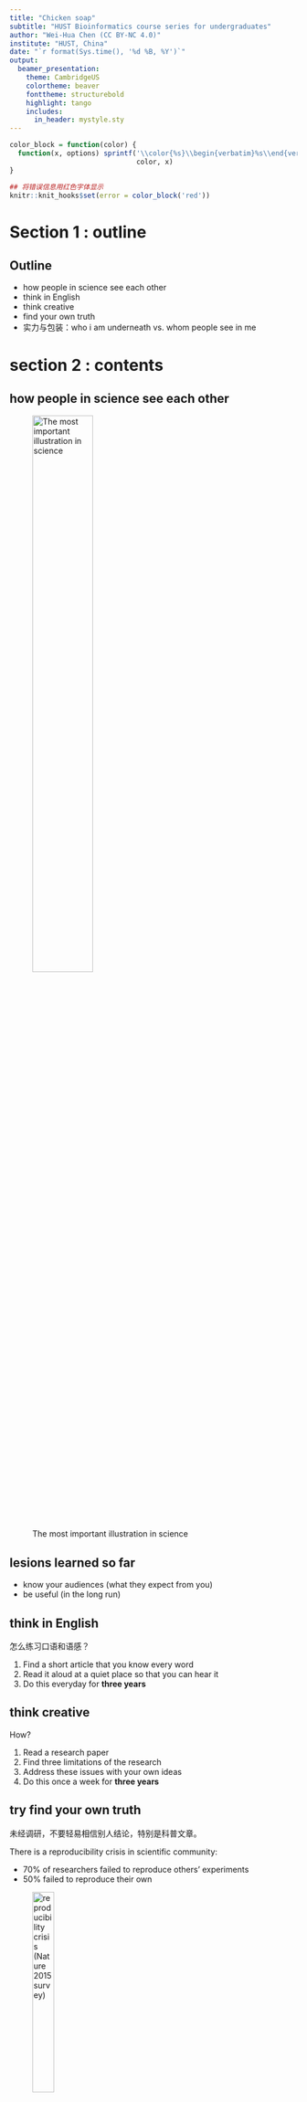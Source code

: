 ```yaml
---
title: "Chicken soap"
subtitle: "HUST Bioinformatics course series for undergraduates"
author: "Wei-Hua Chen (CC BY-NC 4.0)"
institute: "HUST, China"
date: "`r format(Sys.time(), '%d %B, %Y')`"
output: 
  beamer_presentation:
    theme: CambridgeUS
    colortheme: beaver
    fonttheme: structurebold
    highlight: tango
    includes:
      in_header: mystyle.sty
---
```


```r
color_block = function(color) {
  function(x, options) sprintf('\\color{%s}\\begin{verbatim}%s\\end{verbatim}',
                               color, x)
}

## 将错误信息用红色字体显示
knitr::knit_hooks$set(error = color_block('red'))
```

# Section 1 : outline

## Outline

-   how people in science see each other
-   think in English
-   think creative
-   find your own truth
-   实力与包装：who i am underneath vs. whom people see in me

# section 2 : contents

## how people in science see each other

![The most important illustration in science](images/talk00/how_people_in_science_see_each_other.png){height="50%"}

## lesions learned so far

-   know your audiences (what they expect from you)
-   be useful (in the long run)

## think in English

怎么练习口语和语感？

1.  Find a short article that you know every word
2.  Read it aloud at a quiet place so that you can hear it
3.  Do this everyday for **three years**

## think creative

How?

1.  Read a research paper
2.  Find three limitations of the research
3.  Address these issues with your own ideas
4.  Do this once a week for **three years**

## try find your own truth

未经调研，不要轻易相信别人结论，特别是科普文章。

There is a reproducibility crisis in scientific community:

-   70% of researchers failed to reproduce others' experiments
-   50% failed to reproduce their own

![reproducibility crisis (Nature 2015 survey)](images/talk00/reproducibility_crisis.png){height="30%"}

## Religious and happiness

[Are religious people happier? (Pew research 2019)](https://www.pewresearch.org/fact-tank/2019/01/31/are-religious-people-happier-healthier-our-new-global-study-explores-this-question/#:~:text=Studies%20have%20often%20credited%20religion,more%20engaged%20in%20their%20communities.&text=Sometimes%20the%20gaps%20are%20striking,and%2025%25%20of%20the%20unaffiliated.)

[Religion, GDP and happiness.](https://github.com/evolgeniusteam/religiosity_GDP_and_happiness_2016)

```r
## 先展示一下结果；echo=FALSE时只展示图片，不显示代码
require(xlsx, quietly = TRUE);
require(ppcor, quietly = TRUE);
require(ggplot2, quietly = TRUE);

## -- r == RELIGIOSITY, 即：被调查人自认为是有信仰的百分比；数据来源：http://www.wingia.com/web/files/news/14/file/14.pdf
r <- read.xlsx(file ="data/talk00/data.xlsx", 1, row.names = 1, header = F);

## -- h == happiness, https://en.wikipedia.org/wiki/Satisfaction_with_Life_Index
h <- read.xlsx(file ="data/talk00/data.xlsx", 2, row.names = 1, header = F);

## -- p == 人均GDP: https://en.wikipedia.org/wiki/List_of_countries_by_GDP_(nominal)_per_capita
p <- read.xlsx(file ="data/talk00/data.xlsx", 3, row.names = 1, header = F);

## -- combine data together ... 
rhp <- data.frame( happiness = h$X2, rel = r[ rownames(h), "X2" ],  ppp = p[ rownames(h), "X2" ],  row.names = rownames(h) );
rhp <- rhp[ complete.cases(rhp), ];

## -- 
c = pcor.test( rhp$happiness, rhp$rel , rhp$ppp);
eq <- substitute( 
                        italic(r)~"="~r2*","~italic(p)==pvalue,
                  list(
                       r2 =  as.vector( format( c$estimate , digits = 2) ),
                       pvalue =  as.vector( format( c$p.value , digits = 2) ) )
)
eq <- as.character(as.expression(eq));

HAP2_resid<-resid(lm(happiness~ppp,rhp));
REL2_resid<-resid(lm(rel~ppp,rhp));
m<-ggplot(data.frame(x = HAP2_resid, y = REL2_resid), aes(x=y, y=x)) +
    geom_point() +
    labs(x="RELIGION | PPP", y = "HAPINESS | PPP")+
    scale_size_manual(values=c(15))+
    theme_classic()
m +  geom_smooth(method=lm) + 
    geom_text( data = NULL,
               aes( x = -40, y = 50, label= eq, hjust = 0, vjust = 1),
               size = 4, parse = TRUE, inherit.aes=FALSE);
```

## The data

`data/talk00/data.xlsx`

```R
head(rhp);
```

## Single factor analysis

### Happiness vs. Religion

\FontSmall

```R
c = cor.test( rhp$happiness, rhp$rel);
eq <- substitute( 
  italic(r)~"="~r2*","~italic(p)==pvalue,
  list(
    r2 =  as.vector( format( c$estimate , digits = 2) ),
    pvalue =  as.vector( format( c$p.value , digits = 2) ) 
  ));
eq <- as.character(as.expression(eq));

m<-ggplot(rhp, aes(x=happiness, y=rel)) +
    geom_point() +
    labs(y="RELIGION", x = "HAPINESS")+
    theme_classic() +
    geom_smooth(method=lm) + 
    geom_text( data = NULL,
               aes( x = 120, y = 25, label= eq, hjust = 0, vjust = 1),
               size = 4, parse = TRUE, inherit.aes=FALSE);
```

## Plot

\FontSmall
```R
m
```

## Happiness vs. ppp

\FontSmall
```R
c = cor.test( rhp$happiness, rhp$ppp);
eq <- substitute( 
  italic(r)~"="~r2*","~italic(p)==pvalue,
  list(
    r2 =  as.vector( format( c$estimate , digits = 2) ),
    pvalue =  as.vector( format( c$p.value , digits = 2) ) 
  ));
eq <- as.character(as.expression(eq));

m2<-ggplot(rhp, aes(x=happiness, y=ppp)) +
    geom_point() +
    labs(y="PPP", x = "HAPINESS")+
    theme_classic() +
    geom_smooth(method=lm) + 
    geom_text( data = NULL,
               aes( x = 120, y = 50000, label= eq, hjust = 0, vjust = 1),
               size = 4, parse = TRUE, inherit.aes=FALSE);
```

## Plot

\FontSmall
```R
m2
```

## Religion vs. ppp

\FontSmall

```R
c = cor.test( rhp$rel, rhp$ppp);
eq <- substitute( 
  italic(r)~"="~r2*","~italic(p)==pvalue,
  list(
    r2 =  as.vector( format( c$estimate , digits = 2) ),
    pvalue =  as.vector( format( c$p.value , digits = 2) ) 
  ));
eq <- as.character(as.expression(eq));

m3<-ggplot(rhp, aes(x=rel, y=ppp)) +
    geom_point() +
    labs(y="PPP", x = "RELIGION")+
    theme_classic() +
    geom_smooth(method=lm) + 
    geom_text( data = NULL,
               aes( x = 25, y = 20000, label= eq, hjust = 0, vjust = 1),
               size = 4, parse = TRUE, inherit.aes=FALSE);
```

## Plot

\FontSmall
```R
m3
```

## Happiness vs. PPP vs. Religion

\FontSmall

```R
summary( glm( happiness ~ ppp + rel, data = rhp ) ); 
```

## 信号传递理论：Michael Spence

观察：

-   MBA学生在进哈佛大学之前没什么了不起
-   出去就能比教授挣几倍、甚至十几倍的钱
-   "这是为什么？"

结论：

-   教育具有信号传递的作用

Michael Spence, "Job Market Signaling", Quarterly Journal of Economics, 1973

2001 Nobel price in Economics

## 信号传递理论：实力与包装

信号传递理论的核心：动态不完全信息对策

1.  发送信息
2.  决策

![Job interview cartoon](images/talk00/job_interview_cartoon.jpg){height="30%"}

## 包装与实力

![The Batman Begins movie 2005](images/talk00/batman_quote2.png){height="50%"}

## 包装的素材

### 教育经历

-   名校
-   学科

### 科研经历

-   项目
-   成果
-   奖项

### 个人经历

-   干部
-   实习（领域知名企业）

## Concluding remarks

-   有实力、会包装
-   不轻信
-   执着
